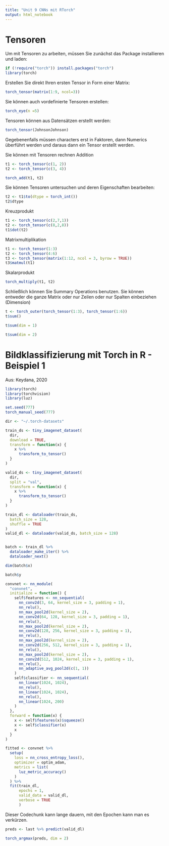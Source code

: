 ```yaml
---
title: "Unit 9 CNNs mit RTorch"
output: html_notebook
---
```


# Tensoren
Um mit Tensoren zu arbeiten, müssen Sie zunächst das Package installieren und laden:
```r
if (!require("torch")) install.packages("torch")
library(torch)
```

Erstellen Sie direkt Ihren ersten Tensor in Form einer Matrix:
```r
torch_tensor(matrix(1:9, ncol=3))
```

Sie können auch vordefinierte Tensoren erstellen:
```r
torch_eye(n =5)
```

Tensoren können aus Datensätzen erstellt werden:
```r
torch_tensor(JohnsonJohnson)
```

Gegebenenfalls müssen characters erst in Faktoren, dann Numerics überführt werden und daraus dann ein Tensor erstellt werden.


Sie können mit Tensoren rechnen
Addition
```r
t1 <- torch_tensor(c(1, 2))
t2 <- torch_tensor(c(3, 4))

torch_add(t1, t2)
```


Sie können Tensoren untersuchen und deren Eigenschaften bearbeiten:
```r
t2 <- t1$to(dtype = torch_int())
t2$dtype
```

Kreuzprodukt
```r
t1 <- torch_tensor(c(2,7,1))
t2 <- torch_tensor(c(8,2,8))
t1$dot(t2)
```

Matrixmultiplikation
```r
t1 <- torch_tensor(1:3)
t2 <- torch_tensor(4:6)
t3 <- torch_tensor(matrix(1:12, ncol = 3, byrow = TRUE))
t3$matmul(t1)
```

Skalarprodukt
```r
torch_multiply(t1, t2)
```

Schließlich können Sie Summary Operations benutzen. Sie können entweder die ganze Matrix oder nur Zeilen oder nur Spalten einbeziehen (Dimension)

```r
t <- torch_outer(torch_tensor(1:3), torch_tensor(1:6))
t$sum()
```

```r
t$sum(dim = 1)
```

```r
t$sum(dim = 2)
```


# Bildklassifizierung mit Torch in R - Beispiel 1
Aus: Keydana, 2020

```r
library(torch)
library(torchvision)
library(luz)
```


```r
set.seed(777)
torch_manual_seed(777)

dir <- "~/.torch-datasets"

train_ds <- tiny_imagenet_dataset(
  dir,
  download = TRUE,
  transform = function(x) {
    x %>%
      transform_to_tensor() 
  }
)

valid_ds <- tiny_imagenet_dataset(
  dir,
  split = "val",
  transform = function(x) {
    x %>%
      transform_to_tensor()
  }
)
```


```r
train_dl <- dataloader(train_ds,
  batch_size = 128,
  shuffle = TRUE
)
valid_dl <- dataloader(valid_ds, batch_size = 128)


batch <- train_dl %>%
  dataloader_make_iter() %>%
  dataloader_next()

dim(batch$x)
```

```r
batch$y
```

```r
convnet <- nn_module(
  "convnet",
  initialize = function() {
    self$features <- nn_sequential(
      nn_conv2d(3, 64, kernel_size = 3, padding = 1),
      nn_relu(),
      nn_max_pool2d(kernel_size = 2),
      nn_conv2d(64, 128, kernel_size = 3, padding = 1),
      nn_relu(),
      nn_max_pool2d(kernel_size = 2),
      nn_conv2d(128, 256, kernel_size = 3, padding = 1),
      nn_relu(),
      nn_max_pool2d(kernel_size = 2),
      nn_conv2d(256, 512, kernel_size = 3, padding = 1),
      nn_relu(),
      nn_max_pool2d(kernel_size = 2),
      nn_conv2d(512, 1024, kernel_size = 3, padding = 1),
      nn_relu(),
      nn_adaptive_avg_pool2d(c(1, 1))
    )
    self$classifier <- nn_sequential(
      nn_linear(1024, 1024),
      nn_relu(),
      nn_linear(1024, 1024),
      nn_relu(),
      nn_linear(1024, 200)
    )
  },
  forward = function(x) {
    x <- self$features(x)$squeeze()
    x <- self$classifier(x)
    x
  }
)
```

```r
fitted <- convnet %>%
  setup(
    loss = nn_cross_entropy_loss(),
    optimizer = optim_adam,
    metrics = list(
      luz_metric_accuracy()
    )
  ) %>%
  fit(train_dl,
      epochs = 1,
      valid_data = valid_dl,
      verbose = TRUE
      )
```
Dieser Codechunk kann lange dauern, mit den Epochen kann man es verkürzen.

```r
preds <- last %>% predict(valid_dl)
```

```r
torch_argmax(preds, dim = 2)
```



